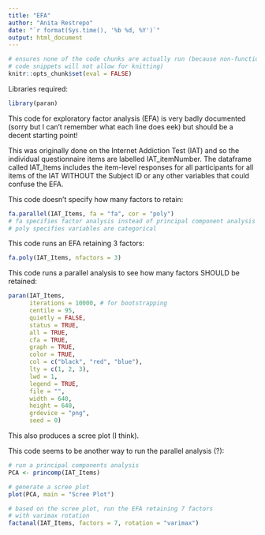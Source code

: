 ---
title: "EFA"
author: "Anita Restrepo"
date: "`r format(Sys.time(), '%b %d, %Y')`"
output: html_document
---
  
```{r include = FALSE}
# ensures none of the code chunks are actually run (because non-functional
# code snippets will not allow for knitting)
knitr::opts_chunk$set(eval = FALSE)
```
  
Libraries required:  
```{r}
library(paran)
```

This code for exploratory factor analysis (EFA) is very badly documented (sorry but I can't remember what each line does eek) but should be a decent starting point!   
  
This was originally done on the Internet Addiction Test (IAT) and so the individual questionnaire items are labelled IAT_itemNumber. The dataframe called IAT_Items includes the item-level responses for all participants for all items of the IAT WITHOUT the Subject ID or any other variables that could confuse the EFA.    
  
This code doesn't specify how many factors to retain:  
```{r}
fa.parallel(IAT_Items, fa = "fa", cor = "poly") 
# fa specifies factor analysis instead of principal component analysis (PCA)
# poly specifies variables are categorical
```
  
This code runs an EFA retaining 3 factors:  
```{r}
fa.poly(IAT_Items, nfactors = 3)
```
  
This code runs a parallel analysis to see how many factors SHOULD be retained:  
```{r}
paran(IAT_Items,
      iterations = 10000, # for bootstrapping
      centile = 95,
      quietly = FALSE, 
      status = TRUE,
      all = TRUE,
      cfa = TRUE,
      graph = TRUE,
      color = TRUE, 
      col = c("black", "red", "blue"),
      lty = c(1, 2, 3),
      lwd = 1, 
      legend = TRUE, 
      file = "", 
      width = 640, 
      height = 640, 
      grdevice = "png", 
      seed = 0)
```
  
This also produces a scree plot (I think).  
  
This code seems to be another way to run the parallel analysis (?):  
```{r}
# run a principal components analysis
PCA <- princomp(IAT_Items)

# generate a scree plot
plot(PCA, main = "Scree Plot") 

# based on the scree plot, run the EFA retaining 7 factors
# with varimax rotation
factanal(IAT_Items, factors = 7, rotation = "varimax") 
```

